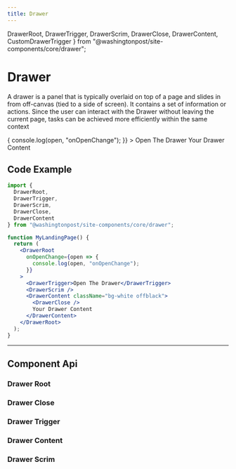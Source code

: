 ```yaml
--- 
title: Drawer 
---
```


  DrawerRoot,
  DrawerTrigger,
  DrawerScrim,
  DrawerClose,
  DrawerContent,
  CustomDrawerTrigger
} from "@washingtonpost/site-components/core/drawer";

# Drawer

<!-- Description of component -->
<p className="font-xs font-light font--subhead">
A drawer is a panel that is typically overlaid on top of a page and slides in from off-canvas (tied to a side of screen). It contains a set of information or actions. Since the user can interact with the Drawer without leaving the current page, tasks can be achieved more efficiently within the same context
</p>


<!-- Live Example of component import live component above-->

<Container className="pa-sm">
    <DrawerRoot
      onOpenChange={open => {
        console.log(open, "onOpenChange");
      }}
    >
      <DrawerTrigger>Open The Drawer</DrawerTrigger>
      <DrawerScrim />
      <DrawerContent className="bg-white offblack">
        <DrawerClose />
        Your Drawer Content
      </DrawerContent>
    </DrawerRoot>
</Container>

<Tabs isDesignDoc={false} relatedUrl="design/uncategorized/drawer"/>


## Code Example

```jsx
import {
  DrawerRoot,
  DrawerTrigger,
  DrawerScrim,
  DrawerClose,
  DrawerContent
} from "@washingtonpost/site-components/core/drawer";

function MyLandingPage() {
  return (
    <DrawerRoot
      onOpenChange={open => {
        console.log(open, "onOpenChange");
      }}
    >
      <DrawerTrigger>Open The Drawer</DrawerTrigger>
      <DrawerScrim />
      <DrawerContent className="bg-white offblack">
        <DrawerClose />
        Your Drawer Content
      </DrawerContent>
    </DrawerRoot>
  );
}
```

---
## Component Api

### Drawer Root
<div className="mb-lg">
<ApiTable componentName="drawerroot"/>
</div>

### Drawer Close
<div className="mb-lg">
<ApiTable componentName="drawerclose"/>
</div>

### Drawer Trigger
<div className="mb-lg">
<ApiTable componentName="drawertrigger"/>
</div>

### Drawer Content
<div className="mb-lg">
<ApiTable componentName="drawercontent"/>
</div>

### Drawer Scrim
<div className="mb-lg">
<ApiTable componentName="drawerscrim"/>
</div>